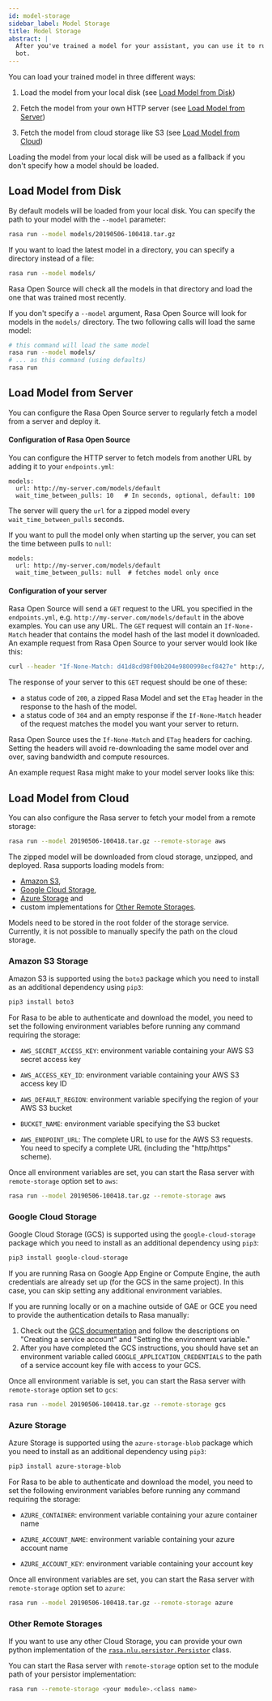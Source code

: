 ```yaml
---
id: model-storage
sidebar_label: Model Storage
title: Model Storage
abstract: |
  After you've trained a model for your assistant, you can use it to run your
  bot.
---
```


You can load your trained model
in three different ways:

1. Load the model from your local disk (see [Load Model from Disk](./model-storage.mdx#load-model-from-disk))

2. Fetch the model from your own HTTP server (see [Load Model from Server](./model-storage.mdx#load-model-from-server))

3. Fetch the model from cloud storage like S3 (see [Load Model from Cloud](./model-storage.mdx#load-model-from-cloud))

Loading the model from your local disk will be used as a fallback if you
don't specify how a model should be loaded.

## Load Model from Disk

By default models will be loaded from your local disk. You can specify the path
to your model with the `--model` parameter:

```bash
rasa run --model models/20190506-100418.tar.gz
```

If you want to load the latest model in a directory, you can specify
a directory instead of a file:

```bash
rasa run --model models/
```

Rasa Open Source will check all the models in that directory and load the one that was trained
most recently.

If you don't specify a `--model` argument, Rasa Open Source will look for models in the  `models/` directory. The two following calls
will load the same model:

```bash
# this command will load the same model
rasa run --model models/
# ... as this command (using defaults)
rasa run
```

## Load Model from Server

You can configure the Rasa Open Source server to regularly fetch
a model from a server and deploy it.

#### Configuration of Rasa Open Source

You can configure the HTTP server to fetch models from another URL
by adding it to your `endpoints.yml`:

```yaml-rasa title="endpoints.yml"
models:
  url: http://my-server.com/models/default
  wait_time_between_pulls: 10   # In seconds, optional, default: 100
```
The server will query the `url` for a zipped model every `wait_time_between_pulls`
seconds.

If you want to pull the model only when starting up the server, you can set the time
between pulls to `null`:

```yaml-rasa title="endpoints.yml"
models:
  url: http://my-server.com/models/default
  wait_time_between_pulls: null  # fetches model only once
```

#### Configuration of your server

Rasa Open Source will send a `GET` request to the URL you specified in the
`endpoints.yml`, e.g. `http://my-server.com/models/default` in the above examples.
You can use any URL.
The `GET` request will contain an `If-None-Match` header that contains the
model hash of the last model it downloaded. An example request from Rasa Open
Source to your server would look like this:

```bash
curl --header "If-None-Match: d41d8cd98f00b204e9800998ecf8427e" http://my-server.com/models/default
```

The response of your server to this `GET` request should be one of these:
- a status code of `200`, a zipped Rasa Model and set the `ETag` header in
  the response to the hash of the model.
- a status code of `304` and an empty response if the `If-None-Match`
  header of the request matches the model you want your server to return.

Rasa Open Source uses the `If-None-Match` and `ETag` headers for caching. Setting
the headers will avoid re-downloading the same model over and over, saving
bandwidth and compute resources.

An example request Rasa might make to your model server looks like this:

## Load Model from Cloud

You can also configure the Rasa server to fetch your model from a remote storage:

```bash
rasa run --model 20190506-100418.tar.gz --remote-storage aws
```

The zipped model will be downloaded from cloud storage, unzipped, and deployed.
Rasa supports loading models from:
- [Amazon S3](https://aws.amazon.com/s3/),
- [Google Cloud Storage](https://cloud.google.com/storage/),
- [Azure Storage](https://azure.microsoft.com/services/storage/) and
- custom implementations for
  [Other Remote Storages](./model-storage.mdx#other-remote-storages).

Models need to be stored in the root folder of the storage service. Currently, it is
not possible to manually specify the path on the cloud storage.

### Amazon S3 Storage

Amazon S3 is supported using the `boto3` package which you need to install
as an additional dependency using `pip3`:
```bash
pip3 install boto3
```

For Rasa to be able to authenticate and download the model, you need to set the
following environment variables before running any command requiring the storage:

* `AWS_SECRET_ACCESS_KEY`: environment variable containing your AWS S3 secret access key

* `AWS_ACCESS_KEY_ID`: environment variable containing your AWS S3 access key ID

* `AWS_DEFAULT_REGION`: environment variable specifying the region of your AWS S3 bucket

* `BUCKET_NAME`: environment variable specifying the S3 bucket

* `AWS_ENDPOINT_URL`: The complete URL to use for the AWS S3 requests. You need to
  specify a complete URL (including the "http/https" scheme).


Once all environment variables are set, you can start the Rasa server with
`remote-storage` option set to `aws`:

```bash
rasa run --model 20190506-100418.tar.gz --remote-storage aws
```

### Google Cloud Storage

Google Cloud Storage (GCS) is supported using the `google-cloud-storage` package
which you need to install as an additional dependency using `pip3`:
```bash
pip3 install google-cloud-storage
```

If you are running Rasa on Google App Engine or Compute Engine, the auth
credentials are already set up (for the GCS in the same project). In this case,
you can skip setting any additional environment variables.

If you are running locally or on a machine outside of GAE or GCE you need to
provide the authentication details to Rasa manually:
1. Check out the [GCS documentation](https://cloud.google.com/docs/authentication/getting-started#auth-cloud-implicit-python)
   and follow the descriptions on "Creating a service account" and
   "Setting the environment variable."
2. After you have completed the GCS instructions, you should have set an environment
   variable called `GOOGLE_APPLICATION_CREDENTIALS` to the path of a service account
   key file with access to your GCS.

Once all environment variable is set, you can start the Rasa server with
`remote-storage` option set to `gcs`:

```bash
rasa run --model 20190506-100418.tar.gz --remote-storage gcs
```

### Azure Storage

Azure Storage is supported using the `azure-storage-blob` package which you need
to install as an additional dependency using `pip3`:
```bash
pip3 install azure-storage-blob
```

For Rasa to be able to authenticate and download the model, you need to set the
following environment variables before running any command requiring the storage:

* `AZURE_CONTAINER`: environment variable containing your azure container name

* `AZURE_ACCOUNT_NAME`: environment variable containing your azure account name

* `AZURE_ACCOUNT_KEY`: environment variable containing your account key

Once all environment variables are set, you can start the Rasa server with
`remote-storage` option set to `azure`:

```bash
rasa run --model 20190506-100418.tar.gz --remote-storage azure
```

### Other Remote Storages

If you want to use any other Cloud Storage, you can provide your own python
implementation of the [`rasa.nlu.persistor.Persistor`](/reference/rasa/nlu/persistor) class.

You can start the Rasa server with `remote-storage` option set to
the module path of your persistor implementation:

```bash
rasa run --remote-storage <your module>.<class name>
```
